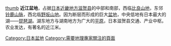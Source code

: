 {{多個問題|
{{expand|time=2011-11-24T16:59:54+00:00}}
{{unreferenced|time=2011-11-24T16:59:54+00:00}}
{{expert|subject=地理|time=2011-11-24T16:59:54+00:00}}
}}
{{Japanese|japanese=近江盆地|kana=おうみぼんち|romaji=Ōmi-bonchi}}
[[file:Lake_biwa.jpg|thumb]]
'''近江盆地'''，占据[[日本|日本]][[近畿地方|近畿地方]][[滋贺县|滋贺县]]的中部和南部，西临[[比良山地|比良山地]]，东邻[[铃鹿山脉|铃鹿山脉]]，西北临[[野坂山地|野坂山地]]。因为断层而形成的巨大[[盆地|盆地]]，中央低地有日本最大的湖——[[琵琶湖|琵琶湖]]。湖东地方与湖南地方为广大的[[平原|平原]]，日本滋贺县交通、产业中枢。农业发达，有著名的近江米。
{{日本地理小作品}}
[[Category:日本盆地|Category:日本盆地]]
{{日本盆地}}
[[Category:需要地理專家關注的頁面|Category:需要地理專家關注的頁面]]